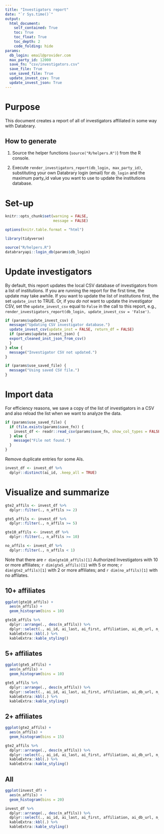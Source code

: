 ```yaml
---
title: "Investigators report"
date: "`r Sys.time()`"
output: 
  html_document:
    self_contained: True
    toc: True
    toc_float: True
    toc_depth: 2
    code_folding: hide
params:
  db_login: email@provider.com
  max_party_id: 12000
  save_fn: "csv/investigators.csv"
  save_file: True
  use_saved_file: True
  update_invest_csv: True
  update_invest_json: True
---
```


# Purpose

This document creates a report of all of investigators affiliated in some way with Databrary.

## How to generate

1. Source the helper functions (`source("R/helpers.R")`) from the R console.

2. Execute `render_investigators_report(db_login, max_party_id)`, substituting your own Databrary login (email) for `db_login` and the maximum party_id value you want to use to update the institutions database.

# Set-up

```r
knitr::opts_chunk$set(warning = FALSE,
                      message = FALSE)

options(knitr.table.format = "html") 

library(tidyverse)

source("R/helpers.R")
databraryapi::login_db(params$db_login)
```

# Update investigators

By default, this report updates the local CSV database of investigators from a list of institutions.
If you are running the report for the first time, the update may take awhile.
If you want to update the list of institutions first, the set `update_inst` to TRUE.
Or, if you *do not* want to update the investigator CSV, set the `update_invest_csv` equal to `False` in the call to this report, e.g., `render_investigators_report(db_login, update_invest_csv = 'False')`.

```r
if (params$update_invest_csv) {
  message("Updating CSV investigator database.")
  update_invest_csv(update_inst = FALSE, return_df = FALSE)
  if (params$update_invest_json) {
  export_cleaned_inst_json_from_csv()    
  }
} else {
  message("Investigator CSV not updated.")
}

if (params$use_saved_file) {
  message("Using saved CSV file.")
}
```

# Import data

For efficiency reasons, we save a copy of the list of investigators in a CSV and also reload the list when we want to analyze the data.

```r
if (params$use_saved_file) {
  if (file.exists(params$save_fn)) {
    invest_df <- readr::read_csv(params$save_fn, show_col_types = FALSE)
  } else {
    message("File not found.")
  }
}
```

Remove duplicate entries for some AIs.

```r
invest_df <- invest_df %>%
  dplyr::distinct(ai_id, .keep_all = TRUE)
```

# Visualize and summarize {.tabset .tabset-fade .tabset-pills}

```r
gte2_affils <- invest_df %>%
  dplyr::filter(., n_affils >= 2)

gte5_affils <- invest_df %>%
  dplyr::filter(., n_affils >= 5)

gte10_affils <- invest_df %>%
  dplyr::filter(., n_affils >= 10)

no_affils <- invest_df %>%
  dplyr::filter(., n_affils < 1)
```

Note that there are `r dim(gte10_affils)[1]` Authorized Investigators with 10 or more affiliates; `r dim(gte5_affils)[1]` with 5 or more; `r dim(gte2_affils)[1]` with 2 or more affiliates; and `r dim(no_affils)[1]` with no affilates.

## 10+ affiliates

```r
ggplot(gte10_affils) +
  aes(n_affils) +
  geom_histogram(bins = 10)
```

```r
gte10_affils %>%
  dplyr::arrange(., desc(n_affils)) %>%
  dplyr::select(., ai_id, ai_last, ai_first, affiliation, ai_db_url, n_affils) %>%
  kableExtra::kbl(.) %>%
  kableExtra::kable_styling()
```

## 5+ affiliates

```r
ggplot(gte5_affils) +
  aes(n_affils) +
  geom_histogram(bins = 10)
```

```r
gte5_affils %>%
  dplyr::arrange(., desc(n_affils)) %>%
  dplyr::select(., ai_id, ai_last, ai_first, affiliation, ai_db_url, n_affils) %>%
  kableExtra::kbl(.) %>%
  kableExtra::kable_styling()
```

## 2+ affiliates

```r
ggplot(gte2_affils) +
  aes(n_affils) +
  geom_histogram(bins = 15)
```

```r
gte2_affils %>%
  dplyr::arrange(., desc(n_affils)) %>%
  dplyr::select(., ai_id, ai_last, ai_first, affiliation, ai_db_url, n_affils) %>%
  kableExtra::kbl(.) %>%
  kableExtra::kable_styling()
```

## All

```r
ggplot(invest_df) +
  aes(n_affils) +
  geom_histogram(bins = 20)
```

```r
invest_df %>%
  dplyr::arrange(., desc(n_affils)) %>%
  dplyr::select(., ai_id, ai_last, ai_first, affiliation, ai_db_url, n_affils) %>%
  kableExtra::kbl(.) %>%
  kableExtra::kable_styling()
```

